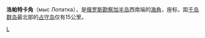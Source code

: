 '''洛帕特卡角'''（мыс Лопатка），是[[俄罗斯|俄罗斯]][[勘察加半岛|勘察加半岛]]西南端的[[海角|海角]]，座标{{coord|50.8666667|N|156.6666667|E}}，距[[千岛群岛|千岛群岛]]最北部的[[占守岛|占守岛]]仅有15公里。

{{Weather box
|location = 洛帕特卡角 
|metric first = yes
|single line = yes
|Jan record high C = 4.3
|Feb record high C = 9.2
|Mar record high C = 5.0
|Apr record high C = 6.6
|May record high C = 13.5
|Jun record high C = 16.6
|Jul record high C = 18.5
|Aug record high C = 17.8
|Sep record high C = 17.8
|Oct record high C = 16.1
|Nov record high C = 10.4
|Dec record high C = 7.2
|Jan avg record high C = 1.4
|Feb avg record high C = 0.4
|Mar avg record high C = 1.2
|Apr avg record high C = 2.8
|May avg record high C = 7.8
|Jun avg record high C = 11.5
|Jul avg record high C = 14.1
|Aug avg record high C = 15.0
|Sep avg record high C = 14.4
|Oct avg record high C = 10.8
|Nov avg record high C = 7.1
|Dec avg record high C = 2.3
|year avg record high C = 15.5
|Jan high C = −2.4
|Feb high C = -3.2
|Mar high C = -1.8
|Apr high C =  0.2
|May high C =  3.3
|Jun high C =  7.0
|Jul high C = 10.2
|Aug high C = 11.9
|Sep high C = 11.1
|Oct high C =  7.5
|Nov high C =  2.5
|Dec high C = -1.1
|year high C = 
|Jan mean C = −3.9
|Feb mean C = −4.7
|Mar mean C = -3.3
|Apr mean C = -0.9
|May mean C =  2.0
|Jun mean C =  5.4
|Jul mean C =  8.6
|Aug mean C =  10.2
|Sep mean C =  9.4
|Oct mean C =  5.9
|Nov mean C =  0.8
|Dec mean C = −2.7
|year mean C = 
|Jan low C = −5.5	
|Feb low C = −6.1
|Mar low C = −4.7
|Apr low C = -2.1
|May low C =  0.5
|Jun low C =  3.7
|Jul low C =  6.9
|Aug low C =  8.6
|Sep low C =  7.7
|Oct low C =  4.2
|Nov low C = -0.8
|Dec low C = −4.1
|year low C = 
|Jan avg record low C = -10.3
|Feb avg record low C = -11.0
|Mar avg record low C = -8.8
|Apr avg record low C = -5.0
|May avg record low C = -1.6
|Jun avg record low C = 0.9
|Jul avg record low C = 4.4
|Aug avg record low C = 6.8
|Sep avg record low C = 5.0
|Oct avg record low C = 0.6
|Nov avg record low C = -4.9
|Dec avg record low C = -8.3
|year avg record low C = -11.5
|Jan record low C = -21.0
|Feb record low C = -18.7
|Mar record low C = -17.3
|Apr record low C = -10.0
|May record low C = -5.0
|Jun record low C = -1.3
|Jul record low C =  1.0
|Aug record low C =  3.5
|Sep record low C =  0.0
|Oct record low C = -2.8
|Nov record low C = -8.9
|Dec record low C = -13.2
|precipitation colour=green
|Jan precipitation mm = 48.8
|Feb precipitation mm = 41.2
|Mar precipitation mm = 49.6
|Apr precipitation mm = 37.5
|May precipitation mm = 43.7
|Jun precipitation mm = 53.5
|Jul precipitation mm = 80.7
|Aug precipitation mm = 94.7
|Sep precipitation mm = 93.7
|Oct precipitation mm = 101.6
|Nov precipitation mm = 82.8
|Dec precipitation mm = 58.7
|year precipitation mm = 780.6
|unit precipitation days = 0.1 mm
|Jan precipitation days = 17.4
|Feb precipitation days = 15.6
|Mar precipitation days = 18.7
|Apr precipitation days = 13.8
|May precipitation days = 11.6
|Jun precipitation days = 11.4
|Jul precipitation days = 12.1
|Aug precipitation days = 12.8
|Sep precipitation days = 12.4
|Oct precipitation days = 17.5
|Nov precipitation days = 20.3
|Dec precipitation days = 20.3
|year precipitation days = 182.1
|Jan sun = 65
|Feb sun = 83
|Mar sun = 122
|Apr sun = 112
|May sun = 87
|Jun sun = 72
|Jul sun = 61
|Aug sun = 86
|Sep sun = 131
|Oct sun = 115
|Nov sun = 66
|Dec sun = 52
|year sun = 
|source 1=  Météo climat stats<ref>{{cite web |url=http://meteo-climat-bzh.dyndns.org/listenormaleradom-1981-2010-1-p239.php|title=Moyennes 1981-2010 Russie (Asie)|language=fr|accessdate=1 November 2019}}</ref>
|source 2= Météo Climat <ref>{{cite web|url=http://meteo-climat-bzh.dyndns.org/index.php?page=stati&id=2093|title=Météo Climat stats for Cape Lopatka |publisher=Météo Climat|accessdate=8 November 2019}}</ref>
}}


{{千島群島}}
{{Russia-geo-stub}}

[[Category:俄罗斯海岬|L]]